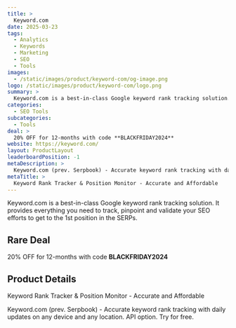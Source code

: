 ```yaml
---
title: >
  Keyword.com
date: 2025-03-23
tags:
  - Analytics
  - Keywords
  - Marketing
  - SEO
  - Tools
images:
  - /static/images/product/keyword-com/og-image.png
logo: /static/images/product/keyword-com/logo.png
summary: >
  Keyword.com is a best-in-class Google keyword rank tracking solution. It provides everything you need to track, pinpoint and validate your SEO efforts to get to the 1st position in the SERPs.
categories:
  - SEO Tools
subcategories:
  - Tools
deal: >
  20% OFF for 12-months with code **BLACKFRIDAY2024**
website: https://keyword.com/
layout: ProductLayout
leaderboardPosition: -1
metaDescription: >
  Keyword.com (prev. Serpbook) - Accurate keyword rank tracking with daily updates on any device and any location. API option. Try for free.
metaTitle: >
  Keyword Rank Tracker & Position Monitor - Accurate and Affordable
---
```

Keyword.com is a best-in-class Google keyword rank tracking solution. It provides everything you need to track, pinpoint and validate your SEO efforts to get to the 1st position in the SERPs.

## Rare Deal

20% OFF for 12-months with code **BLACKFRIDAY2024**

## Product Details

Keyword Rank Tracker & Position Monitor - Accurate and Affordable

Keyword.com (prev. Serpbook) - Accurate keyword rank tracking with daily updates on any device and any location. API option. Try for free.
